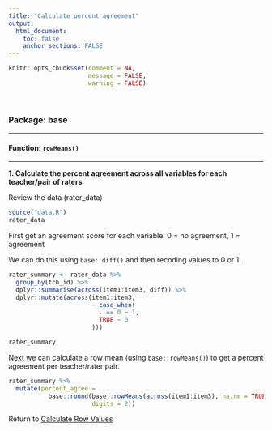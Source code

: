 ```yaml
---
title: "Calculate percent agreement"
output: 
  html_document:
    toc: false
    anchor_sections: FALSE
---
```


```r
knitr::opts_chunk$set(comment = NA,
                      message = FALSE,
                      warning = FALSE)
```

<br>

### Package: base

---

#### Function: `rowMeans()`

---

**1\. Calculate the percent agreement across all variables for each teacher/pair of raters**

Review the data (rater_data)

```r

source("data.R")
rater_data

```

First get an agreement score for each variable.
0 = no agreement, 1 = agreement

We can do this using `base::diff()` and then recoding values to 0 or 1.

```r

rater_summary <- rater_data %>% 
  group_by(tch_id) %>%
  dplyr::summarise(across(item1:item3, diff)) %>%
  dplyr::mutate(across(item1:item3,
                       ~ case_when(
                         . == 0 ~ 1,
                         TRUE ~ 0
                       )))

rater_summary

```

Next we can calculate a row mean (using `base::rowMeans()`) to get a percent agreement per teacher/rater pair.

```r

rater_summary %>%
  mutate(percent_agree =
           base::round(base::rowMeans(across(item1:item3), na.rm = TRUE),
                       digits = 2))

```


Return to [Calculate Row Values](https://github.com/Cghlewis/data-wrangling-functions/wiki/Calculate Row Values)
